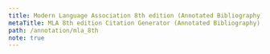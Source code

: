 ```yaml
---
title: Modern Language Association 8th edition (Annotated Bibliography)
metaTitle: MLA 8th edition Citation Generator (Annotated Bibliography) | 8 MLA Citation Generator | mla annotated bibliography
path: /annotation/mla_8th
note: true
---
```

<?xml version="1.0" encoding="utf-8"?><style xmlns="http://purl.org/net/xbiblio/csl" class="in-text" version="1.0" demote-non-dropping-particle="never" page-range-format="minimal-two"><info><title>Modern Language Association 8th edition (Annotated)</title><title-short>MLA</title-short><id>http://www.zotero.org/styles/modern-language-association-annotated</id><link href="http://www.zotero.org/styles/modern-language-association" rel="self"/><link href="http://style.mla.org" rel="documentation"/><author><name>Sebastian Karcher</name></author><category citation-format="author"/><category field="generic-base"/><summary>This style adheres to the MLA 8th edition handbook. Follows the structure of references as outlined in the MLA Manual closely</summary><updated>2019-10-11T02:36:27+00:00</updated><rights license="http://creativecommons.org/licenses/by-sa/3.0/">This work is licensed under a Creative Commons Attribution-ShareAlike 3.0 License</rights></info><locale xml:lang="en"><date form="text"><date-part name="day" suffix=" "/><date-part name="month" suffix=" " form="short"/><date-part name="year"/></date><terms><term name="month-01" form="short">Jan.</term><term name="month-02" form="short">Feb.</term><term name="month-03" form="short">Mar.</term><term name="month-04" form="short">Apr.</term><term name="month-05" form="short">May</term><term name="month-06" form="short">June</term><term name="month-07" form="short">July</term><term name="month-08" form="short">Aug.</term><term name="month-09" form="short">Sept.</term><term name="month-10" form="short">Oct.</term><term name="month-11" form="short">Nov.</term><term name="month-12" form="short">Dec.</term><term name="translator" form="short">trans.</term></terms></locale><macro name="author"><names variable="author"><name name-as-sort-order="first" and="text" delimiter-precedes-last="always" delimiter-precedes-et-al="always" initialize="false" initialize-with=". "/><label form="long" prefix=", "/><substitute><names variable="editor"/><names variable="translator"/><text macro="title"/></substitute></names></macro><macro name="author-short"><group delimiter=", "><names variable="author"><name form="short" initialize-with=". " and="text"/><substitute><names variable="editor"/><names variable="translator"/><text macro="title-short"/></substitute></names><choose><if disambiguate="true"><text macro="title-short"/></if></choose></group></macro><macro name="title"><choose><if variable="container-title" match="any"><text variable="title" quotes="true" text-case="title"/></if><else><text variable="title" font-style="italic" text-case="title"/></else></choose></macro><macro name="title-short"><choose><if variable="container-title" match="any"><text variable="title" form="short" quotes="true" text-case="title"/></if><else><text variable="title" form="short" font-style="italic" text-case="title"/></else></choose></macro><macro name="container-title"><text variable="container-title" font-style="italic" text-case="title"/></macro><macro name="other-contributors"><group delimiter=", "><choose><if variable="container-title" match="any"><names variable="container-author editor illustrator interviewer translator" delimiter=", "><label form="verb" suffix=" "/><name and="text"/></names></if><else><names variable="container-author editor illustrator interviewer translator" delimiter=", "><label form="verb" suffix=" " text-case="capitalize-first"/><name and="text"/></names></else></choose><names variable="director"><label form="verb" suffix=" " text-case="capitalize-first"/><name and="text"/></names></group></macro><macro name="version"><group delimiter=", "><choose><if is-numeric="edition"><group delimiter=" "><number variable="edition" form="ordinal"/><text term="edition" form="short"/></group></if><else><text variable="edition" text-case="capitalize-first"/></else></choose><text variable="version"/></group></macro><macro name="volume-lowercase"><group delimiter=" "><text term="volume" form="short"/><text variable="volume"/></group></macro><macro name="number"><group delimiter=", "><group><choose><if variable="edition container-title" match="any"><text macro="volume-lowercase"/></if><else-if variable="author" match="all"><choose><if variable="editor translator container-author illustrator interviewer director" match="any"><text macro="volume-lowercase"/></if></choose></else-if><else-if variable="editor" match="all"><choose><if variable="translator container-author illustrator interviewer director" match="any"><text macro="volume-lowercase"/></if></choose></else-if><else-if variable="container-author illustrator interviewer director" match="any"><text macro="volume-lowercase"/></else-if><else><group delimiter=" "><text term="volume" form="short" text-case="capitalize-first"/><text variable="volume"/></group></else></choose></group><group delimiter=" "><text term="issue" form="short"/><text variable="issue"/></group><choose><if type="report"><text variable="genre"/></if></choose><text variable="number"/></group></macro><macro name="publisher"><text variable="publisher"/></macro><macro name="publication-date"><choose><if type="book chapter paper-conference motion_picture" match="any"><date variable="issued" form="numeric" date-parts="year"/></if><else-if type="article-journal article-magazine" match="any"><date variable="issued" form="text" date-parts="year-month"/></else-if><else-if type="speech" match="none"><date variable="issued" form="text"/></else-if></choose></macro><macro name="location"><group delimiter=", "><group delimiter=" "><label variable="page" form="short"/><text variable="page"/></group><choose><if variable="source" match="none"><text macro="URI"/></if></choose></group></macro><macro name="container2-title"><group delimiter=", "><choose><if type="speech"><text variable="event"/><date variable="event-date" form="text"/><text variable="event-place"/></if></choose><text variable="archive"/><text variable="archive-place"/><text variable="archive_location"/></group></macro><macro name="container2-location"><choose><if variable="source"><choose><if variable="DOI URL" match="any"><group delimiter=", "><text variable="source" font-style="italic"/><text macro="URI"/></group></if></choose></if></choose></macro><macro name="URI"><choose><if variable="DOI"><text variable="DOI" prefix="doi:"/></if><else><text variable="URL"/></else></choose></macro><macro name="accessed"><choose><if variable="issued" match="none"><group delimiter=" "><text term="accessed" text-case="capitalize-first"/><date variable="accessed" form="text"/></group></if></choose></macro><citation et-al-min="3" et-al-use-first="1" disambiguate-add-names="true" disambiguate-add-givenname="true"><layout prefix="(" suffix=")" delimiter="; "><choose><if locator="page line" match="any"><group delimiter=" "><text macro="author-short"/><text variable="locator"/></group></if><else><group delimiter=", "><text macro="author-short"/><group><label variable="locator" form="short"/><text variable="locator"/></group></group></else></choose></layout></citation><bibliography hanging-indent="true" et-al-min="3" et-al-use-first="1" line-spacing="2" entry-spacing="0" subsequent-author-substitute="---"><sort><key macro="author"/><key variable="title"/></sort><layout suffix="."><group delimiter=". "><text macro="author"/><text macro="title"/><date variable="original-date" form="numeric" date-parts="year"/><group delimiter=", "><text macro="container-title"/><text macro="other-contributors"/><text macro="version"/><text macro="number"/><text macro="publisher"/><text macro="publication-date"/><text macro="location"/></group><group delimiter=", "><text macro="container2-title"/><text macro="container2-location"/></group><text macro="accessed"/></group><text variable="note" display="block"/></layout></bibliography></style>

